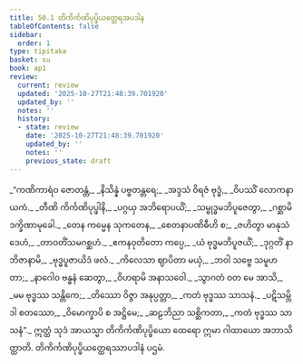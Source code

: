 ```yaml
---
title: 50.1 တိကိင်္ကဏိပုပ္ဖိယတ္ထေရအပဒါန
tableOfContents: false
sidebar:
  order: 1
type: tipitaka
basket: su
book: ap1
review:
  current: review
  updated: '2025-10-27T21:48:39.701920'
  updated_by: ''
  notes: ''
  history:
  - state: review
    date: '2025-10-27T21:48:39.701920'
    updated_by: ''
    notes: ''
    previous_state: draft
---
```



<ReviewStatus review={frontmatter.review} showDetails={true} />

<HypothesisAnnotation frontmatter={frontmatter} />

<DynamicBreadcrumb />

<Division number="1" book="ap1" e="ch" v="20" p="429">

<Paragraph number="6430" type="verses" book="ap1">
_“ကဏိကာရံဝ ဇောတန္တံ,_  
_နိသိန္နံ ပဗ္ဗတန္တရေ;_  
_အဒ္ဒသံ ဝိရဇံ ဗုဒ္ဓံ,_  
_ဝိပဿိံ လောကနာယကံ._  

</Paragraph>

</Division>
<Division number="2" book="ap1" e="ch" v="20" p="429">

<Paragraph number="6431" type="verses" book="ap1">
_တီဏိ ကိင်္ကဏိပုပ္ဖါနိ,_  
_ပဂ္ဂယှ အဘိရောပယိံ;_  
_သမ္ဗုဒ္ဓမဘိပူဇေတွာ,_  
_ဂစ္ဆာမိ ဒက္ခိဏာမုခေါ._  

</Paragraph>

</Division>
<Division number="3" book="ap1" e="ch" v="20" p="429">

<Paragraph number="6432" type="verses" book="ap1">
_တေန ကမ္မေန သုကတေန,_  
_စေတနာပဏိဓီဟိ စ;_  
_ဇဟိတွာ မာနုသံ ဒေဟံ,_  
_တာဝတိံသမဂစ္ဆဟံ._  

</Paragraph>

</Division>
<Division number="4" book="ap1" e="ch" v="20" p="429">

<Paragraph number="6433" type="verses" book="ap1">
_ဧကနဝုတိတော ကပ္ပေ,_  
_ယံ ဗုဒ္ဓမဘိပူဇယိံ;_  
_ဒုဂ္ဂတိံ နာဘိဇာနာမိ,_  
_ဗုဒ္ဓပူဇာယိဒံ ဖလံ._  

</Paragraph>

</Division>
<Division number="5" book="ap1" e="ch" v="20" p="429">

<Paragraph number="6434" type="verses" book="ap1">
_ကိလေသာ ဈာပိတာ မယှံ,_  
_ဘဝါ သဗ္ဗေ သမူဟတာ;_  
_နာဂေါဝ ဗန္ဓနံ ဆေတွာ,_  
_ဝိဟရာမိ အနာသဝေါ._  

</Paragraph>

</Division>
<Division number="6" book="ap1" e="ch" v="20" p="429">

<Paragraph number="6435" type="verses" book="ap1">
_သွာဂတံ ဝတ မေ အာသိ,_  
_မမ ဗုဒ္ဓဿ သန္တိကေ;_  
_တိဿော ဝိဇ္ဇာ အနုပ္ပတ္တာ,_  
_ကတံ ဗုဒ္ဓဿ သာသနံ._  

</Paragraph>

</Division>
<Division number="7" book="ap1" e="ch" v="20" p="429">

<Paragraph number="6436" type="verses" book="ap1">
_ပဋိသမ္ဘိဒါ စတဿော,_  
_ဝိမောက္ခာပိ စ အဋ္ဌိမေ;_  
_ဆဠဘိညာ သစ္ဆိကတာ,_  
_ကတံ ဗုဒ္ဓဿ သာသနံ”._  

</Paragraph>

<Paragraph number="6437" book="ap1">
ဣတ္ထံ သုဒံ အာယသ္မာ တိကိင်္ကဏိပုပ္ဖိယော ထေရော ဣမာ ဂါထာယော အဘာသိတ္ထာတိ.

</Paragraph>
</Division>

<Paragraph number="6438" type="center" book="ap1">
တိကိင်္ကဏိပုပ္ဖိယတ္ထေရဿာပဒါနံ ပဌမံ.
</Paragraph>